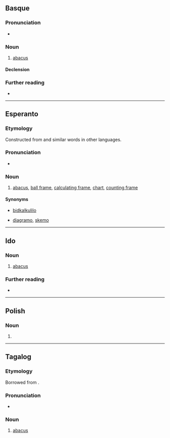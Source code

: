{{also|ABAKO}}
==Basque==

===Pronunciation===
* {{IPA|eu|/a.ba.ko/|[a.βa.ko]}}

===Noun===
{{eu-noun|in}}

# [[abacus]]

====Declension====
{{eu-decl-inanim noun|av=1|kv=1}}

===Further reading===
* {{R:EH}}

----

==Esperanto==

===Etymology===
Constructed from {{etyl|la|eo}} {{m|la|abacus||counting board}} and similar words in other languages.

===Pronunciation===
{{eo-IPA|abako}}
* {{audio|eo|LL-Q143 (epo)-Lepticed7-abako.wav|Audio}}

===Noun===
{{eo-head}}

# [[abacus]], [[ball frame]], [[calculating frame]], [[chart]], [[counting frame]]

====Synonyms====
* {{sense|abacus}} [[bidkalkulilo]]
* {{sense|chart}} [[diagramo]], [[skemo]]

----

==Ido==

===Noun===
{{io-noun|abak}}

# [[abacus]]

===Further reading===
* {{R:Dyer 1924|abak-o*}}

----

==Polish==

===Noun===
{{head|pl|noun form}}

# {{inflection of|pl|abaka||voc|s}}

----

==Tagalog==

===Etymology===
Borrowed from {{bor|tl|es|ábaco||abacus}}.

===Pronunciation===
* {{IPA|tl|/a.ba.ˈko/}}

===Noun===
{{tl-noun|abakó}}

# [[abacus]]
#: {{syn|tl|abakus}}